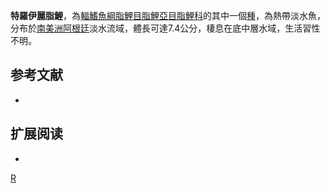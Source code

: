 {{Speciesbox 
| taxon = Astyanax troya
| status = NE
| status_system = IUCN3.1
| authority =  [[Azpelicueta|Azpelicueta]], [[Casciotta|Casciotta]] & [[Almirón|Almirón]], 2002
| synonyms = 
}}
'''特羅伊麗脂鯉'''，為[[輻鰭魚綱|輻鰭魚綱]][[脂鯉目|脂鯉目]][[脂鯉亞目|脂鯉亞目]][[脂鯉科|脂鯉科]]的其中一個[[種|種]]，為熱帶淡水魚，分布於[[南美洲|南美洲]][[阿根廷|阿根廷]]淡水流域，體長可達7.4公分，棲息在底中層水域，生活習性不明。

==参考文献==
{{refbegin}}
*{{FishBase_species|genus=Astyanax|species=troya|year=2013|month=11}}
{{refend}}

== 扩展阅读 ==
{{refbegin}}
*{{wikispecies-inline|Astyanax troya|特羅伊麗脂鯉}}
{{refend}}
{{Taxonbar|from=Q939482}}

[[Category:麗脂鯉屬|R]]


{{魚類小作品}}
